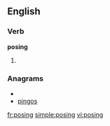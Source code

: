 ==English==

===Verb===
'''posing'''

# {{present participle of|pose}}

===Anagrams===
* {{alphagram|ginops}}
* [[pingos#English|pingos]]

[[fr:posing]]
[[simple:posing]]
[[vi:posing]]